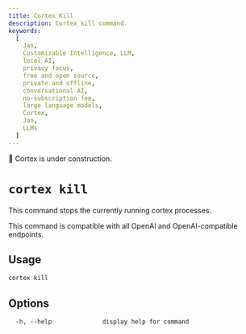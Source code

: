 ```yaml
---
title: Cortex Kill
description: Cortex kill command.
keywords:
  [
    Jan,
    Customizable Intelligence, LLM,
    local AI,
    privacy focus,
    free and open source,
    private and offline,
    conversational AI,
    no-subscription fee,
    large language models,
    Cortex,
    Jan,
    LLMs
  ]
---
```



<Callout type="warning">
🚧 Cortex is under construction.
</Callout>

# `cortex kill`

This command stops the currently running cortex processes.

<Callout type="info">
This command is compatible with all OpenAI and OpenAI-compatible endpoints.
</Callout>

## Usage

```bash
cortex kill
```

## Options
```
  -h, --help              display help for command
```